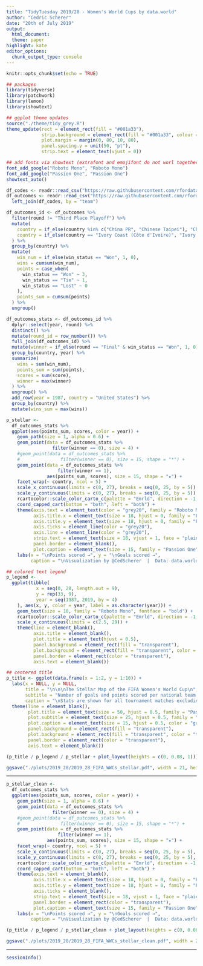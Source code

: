 ```yaml
---
title: "TidyTuesday 2019/28 - Women's World Cups by data.world"
author: "Cedric Scherer"
date: "20th of July 2019"
output:
  html_document:
  theme: paper
highlight: kate
editor_options:
  chunk_output_type: console
---
```

  
```r
knitr::opts_chunk$set(echo = TRUE)
```

```r
## packages
library(tidyverse)
library(patchwork)
library(lemon)
library(showtext)

## ggplot theme updates
source("./theme/tidy_grey.R")
theme_update(rect = element_rect(fill = "#001a33"),
             strip.background = element_rect(fill = "#001a33", colour = "transparent"), 
             plot.margin = margin(0, 80, 10, 80),
             panel.spacing.y = unit(50, "pt"),
             strip.text = element_text(vjust = 0))

## add fonts via showtext (extrafont and emojifont do not worl together)
font_add_google("Roboto Mono", "Roboto Mono")
font_add_google("Passion One", "Passion One")
showtext_auto()
```

```r
df_codes <- readr::read_csv("https://raw.githubusercontent.com/rfordatascience/tidytuesday/master/data/2019/2019-07-09/codes.csv")
df_outcomes <- readr::read_csv("https://raw.githubusercontent.com/rfordatascience/tidytuesday/master/data/2019/2019-07-09/wwc_outcomes.csv") %>% 
  left_join(df_codes, by = "team")
```

```r
df_outcomes_id <- df_outcomes %>% 
  filter(round != "Third Place Playoff") %>% 
  mutate(
    country = if_else(country %in% c("China PR", "Chinese Taipei"), "China", country),
    country = if_else(country == "Ivory Coast (Côte d'Ivoire)", "Ivory Coast", country)
  ) %>% 
  group_by(country) %>% 
  mutate(
    win_num = if_else(win_status == "Won", 1, 0),
    wins = cumsum(win_num),
    points = case_when(
      win_status == "Won" ~ 3, 
      win_status == "Tie" ~ 1, 
      win_status == "Lost" ~ 0
    ),
    points_sum = cumsum(points)
  ) %>% 
  ungroup() 

df_outcomes_stats <- df_outcomes_id %>%
  dplyr::select(year, round) %>% 
  distinct() %>% 
  mutate(round_id = row_number()) %>% 
  full_join(df_outcomes_id) %>% 
  mutate(winner = if_else(round == "Final" & win_status == "Won", 1, 0)) %>% 
  group_by(country, year) %>% 
  summarize(
    wins = sum(win_num),
    points_sum = sum(points),
    scores = sum(score),
    winner = max(winner)
  ) %>% 
  ungroup() %>% 
  add_row(year = 1987, country = "United States") %>% 
  group_by(country) %>% 
  mutate(wins_sum = max(wins))
```

```r
p_stellar <- 
  df_outcomes_stats %>% 
  ggplot(aes(points_sum, scores, color = year)) + 
    geom_path(size = 1, alpha = 0.6) +
    geom_point(data = df_outcomes_stats %>% 
                 filter(winner == 0), size = 4) +
    #geom_point(data = df_outcomes_stats %>% 
    #               filter(winner == 0), size = 15, shape = "*") +
    geom_point(data = df_outcomes_stats %>% 
                   filter(winner == 1), 
               aes(points_sum, scores), size = 15, shape = "★") +
    facet_wrap(~ country, ncol = 5) +
    scale_x_continuous(limits = c(0, 27), breaks = seq(0, 25, by = 5)) +
    scale_y_continuous(limits = c(0, 27), breaks = seq(0, 25, by = 5)) +
    rcartocolor::scale_color_carto_c(palette = "Emrld", direction = -1, guide = F) +
    coord_capped_cart(bottom = "both", left = "both") +
    theme(axis.text = element_text(color = "grey20", family = "Roboto Mono"),
          axis.title.x = element_text(size = 18, hjust = 0, family = "Passion One", color = "grey30", face = "plain"),
          axis.title.y = element_text(size = 18, hjust = 0, family = "Passion One", color = "grey30", face = "plain"),
          axis.ticks = element_line(color = "grey20"),
          axis.line = element_line(color = "grey20"),
          strip.text = element_text(size = 18, vjust = 1, face = "plain", family = "Passion One", color = "grey30"),
          panel.border = element_blank(),
          plot.caption = element_text(size = 15, family = "Passion One", color = "grey20")) +
    labs(x = "\nPoints scored →", y = "\nGoals scored →",
         caption = "\nVisualization by @CedScherer  |  Data: data.world     \n\n\n\n\n")

## colored text legend  
p_legend <- 
  ggplot(tibble(
           x = seq(0, 28, length.out = 9), 
           y = rep(33, 9),
           year = seq(1987, 2019, by = 4)
    ), aes(x, y, color = year, label = as.character(year))) +
    geom_text(size = 10, family = "Roboto Mono", fontface = "bold") +
    rcartocolor::scale_color_carto_c(palette = "Emrld", direction = -1, guide = F) +
    scale_x_continuous(limits = c(2.5, 29)) +
    theme(line = element_blank(),
          axis.title = element_blank(),
          plot.title = element_text(hjust = 0.5),
          panel.background = element_rect(fill = "transparent"),
          plot.background = element_rect(fill = "transparent", color = "transparent"),
          panel.border = element_rect(color = "transparent"),
          axis.text = element_blank())

## centered title
p_title <- ggplot(data.frame(x = 1:2, y = 1:10)) +
  labs(x = NULL, y = NULL,
       title = "\n\n\nThe Stellar Map of the FIFA Women's World Cup\n",
       subtitle = "Number of goals and points scored per national team and FIFA World Cup.\n",
       caption = "\nStats are shown for all tournament matches excluding third place playoffs.\nStars indicate world champions, scored points are calculated based on the 3-1-0 scheme.") +
  theme(line = element_blank(),
        plot.title = element_text(size = 50, hjust = 0.5, family = "Passion One", lineheight = 0.5, face = "bold"),
        plot.subtitle = element_text(size = 25, hjust = 0.5, family = "Passion One", lineheight = 0.5, color = "grey60"),
        plot.caption = element_text(size = 15, hjust = 0.5, color = "grey30", family = "Passion One"),
        panel.background = element_rect(fill = "transparent"),
        plot.background = element_rect(fill = "transparent", color = "transparent"),
        panel.border = element_rect(color = "transparent"),
        axis.text = element_blank())
```

```r
(p_title / p_legend / p_stellar + plot_layout(heights = c(0, 0.08, 1)))

ggsave("./plots/2019_28/2019_28_FIFA_WWCs_stellar.pdf", width = 21, height = 36, device = cairo_pdf)
```

--------

```r
p_stellar_clean <- 
  df_outcomes_stats %>% 
  ggplot(aes(points_sum, scores, color = year)) + 
    geom_path(size = 1, alpha = 0.6) +
    geom_point(data = df_outcomes_stats %>% 
                 filter(winner == 0), size = 4) +
    #geom_point(data = df_outcomes_stats %>% 
    #               filter(winner == 0), size = 15, shape = "*") +
    geom_point(data = df_outcomes_stats %>% 
                   filter(winner == 1), 
               aes(points_sum, scores), size = 15, shape = "★") +
    facet_wrap(~ country, ncol = 5) +
    scale_x_continuous(limits = c(0, 27), breaks = seq(0, 25, by = 5), expand = c(0.05, 0.05)) +
    scale_y_continuous(limits = c(0, 27), breaks = seq(0, 25, by = 5), expand = c(0.05, 0.05)) +
    rcartocolor::scale_color_carto_c(palette = "Emrld", direction = -1, guide = F) +
    coord_capped_cart(bottom = "both", left = "both") +
    theme(axis.text = element_blank(),
          axis.title.x = element_text(size = 18, hjust = 0, family = "Passion One", color = "grey30", face = "plain"),
          axis.title.y = element_text(size = 18, hjust = 0, family = "Passion One", color = "grey30", face = "plain"),
          axis.ticks = element_blank(),
          strip.text = element_text(size = 18, vjust = 1, face = "plain", family ="Passion One", color = "grey30"),
          panel.border = element_rect(color = "transparent"),
          plot.caption = element_text(size = 15, family = "Passion One", color = "grey20")) +
    labs(x = "\nPoints scored →", y = "\nGoals scored →",
         caption = "\nVisualization by @CedScherer  |  Data: data.world     \n\n\n\n\n")
```

```r
(p_title / p_legend / p_stellar_clean + plot_layout(heights = c(0, 0.08, 1)))

ggsave("./plots/2019_28/2019_28_FIFA_WWCs_stellar_clean.pdf", width = 21, height = 36, device = cairo_pdf)
```

***
  
```r
sessionInfo()
```

